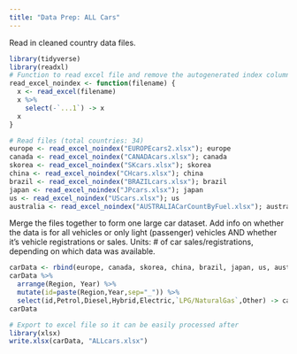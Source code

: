```yaml
---
title: "Data Prep: ALL Cars"
---
```


Read in cleaned country data files.
```r
library(tidyverse)
library(readxl)
# Function to read excel file and remove the autogenerated index column.
read_excel_noindex <- function(filename) {
  x <- read_excel(filename)
  x %>%
    select(-`...1`) -> x
  x
}

# Read files (total countries: 34)
europe <- read_excel_noindex("EUROPEcars2.xlsx"); europe
canada <- read_excel_noindex("CANADAcars.xlsx"); canada
skorea <- read_excel_noindex("SKcars.xlsx"); skorea
china <- read_excel_noindex("CHcars.xlsx"); china
brazil <- read_excel_noindex("BRAZILcars.xlsx"); brazil
japan <- read_excel_noindex("JPcars.xlsx"); japan
us <- read_excel_noindex("UScars.xlsx"); us
australia <- read_excel_noindex("AUSTRALIACarCountByFuel.xlsx"); australia
```


Merge the files together to form one large car dataset. Add info on whether the data is for all vehicles or only light (passenger) vehicles AND whether it's vehicle registrations or sales.
Units: # of car sales/registrations, depending on which data was available.
```r
carData <- rbind(europe, canada, skorea, china, brazil, japan, us, australia)
carData %>% 
  arrange(Region, Year) %>% 
  mutate(id=paste(Region,Year,sep="_")) %>% 
  select(id,Petrol,Diesel,Hybrid,Electric,`LPG/NaturalGas`,Other) -> carData
carData
```


```r
# Export to excel file so it can be easily processed after
library(xlsx)
write.xlsx(carData, "ALLcars.xlsx")
```



